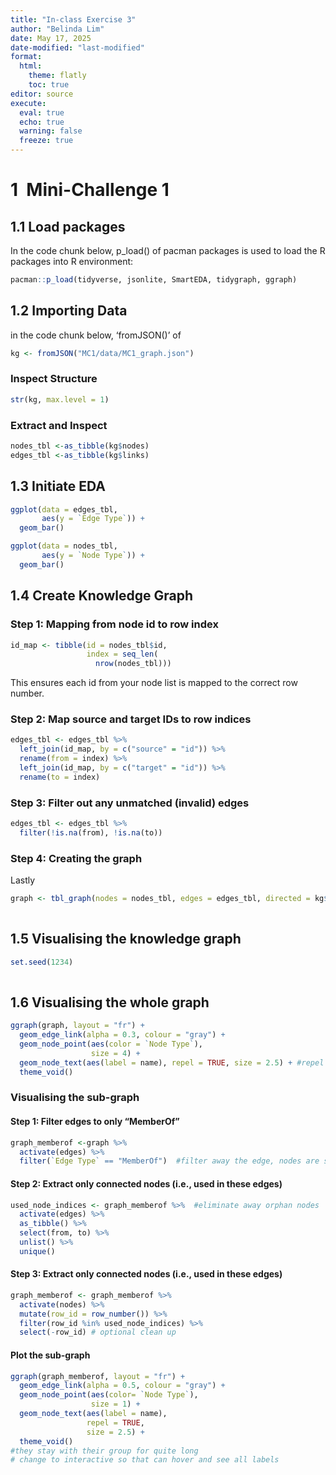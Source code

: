 ```yaml
---
title: "In-class Exercise 3"
author: "Belinda Lim"
date: May 17, 2025
date-modified: "last-modified"
format:
  html:
    theme: flatly
    toc: true
editor: source
execute:
  eval: true
  echo: true
  warning: false
  freeze: true
---
```


# **1  Mini-Challenge 1**

## **1.1 Load packages**

In the code chunk below, p_load() of pacman packages is used to load the R packages into R environment: 
```r
pacman::p_load(tidyverse, jsonlite, SmartEDA, tidygraph, ggraph)
```

## **1.2 Importing Data**

in the code chunk below, 'fromJSON()' of 

```r
kg <- fromJSON("MC1/data/MC1_graph.json")
```

### Inspect Structure
```r
str(kg, max.level = 1)
```
### Extract and Inspect

```r
nodes_tbl <-as_tibble(kg$nodes)
edges_tbl <-as_tibble(kg$links)
```

## **1.3 Initiate EDA**

```r
ggplot(data = edges_tbl,
       aes(y = `Edge Type`)) +
  geom_bar()
```

```r
ggplot(data = nodes_tbl,
       aes(y = `Node Type`)) +
  geom_bar()
```
## **1.4 Create Knowledge Graph**

### Step 1: Mapping from node id to row index

```r
id_map <- tibble(id = nodes_tbl$id,
                 index = seq_len(
                   nrow(nodes_tbl)))
```

This ensures each id from your node list is mapped to the correct row number.

### Step 2: Map source and target IDs to row indices

```r
edges_tbl <- edges_tbl %>%
  left_join(id_map, by = c("source" = "id")) %>%
  rename(from = index) %>%
  left_join(id_map, by = c("target" = "id")) %>%
  rename(to = index)
```

### Step 3: Filter out any unmatched (invalid) edges
```r
edges_tbl <- edges_tbl %>%
  filter(!is.na(from), !is.na(to))
```

### Step 4: Creating the graph

Lastly 
```r
graph <- tbl_graph(nodes = nodes_tbl, edges = edges_tbl, directed = kg$directed)
                  
```

## **1.5 Visualising the knowledge graph**
```r
set.seed(1234)
                  
```

## **1.6 Visualising the whole graph**
```r
ggraph(graph, layout = "fr") +
  geom_edge_link(alpha = 0.3, colour = "gray") + 
  geom_node_point(aes(color = `Node Type`),
                  size = 4) +
  geom_node_text(aes(label = name), repel = TRUE, size = 2.5) + #repel will force word apart
  theme_void()
```
### Visualising the sub-graph

#### Step 1: Filter edges to only "MemberOf"

```r
graph_memberof <-graph %>%
  activate(edges) %>%
  filter(`Edge Type` == "MemberOf")  #filter away the edge, nodes are still there (orphan)
```

#### Step 2: Extract only connected nodes (i.e., used in these edges)

```r
used_node_indices <- graph_memberof %>%  #eliminate away orphan nodes
  activate(edges) %>%
  as_tibble() %>%
  select(from, to) %>%
  unlist() %>%
  unique()
```

#### Step 3: Extract only connected nodes (i.e., used in these edges)

```r
graph_memberof <- graph_memberof %>%
  activate(nodes) %>%
  mutate(row_id = row_number()) %>%
  filter(row_id %in% used_node_indices) %>%
  select(-row_id) # optional clean up
```

#### Plot the sub-graph

```r
ggraph(graph_memberof, layout = "fr") +
  geom_edge_link(alpha = 0.5, colour = "gray") + 
  geom_node_point(aes(color= `Node Type`),
                  size = 1) + 
  geom_node_text(aes(label = name),
                 repel = TRUE,
                 size = 2.5) + 
  theme_void()
#they stay with their group for quite long
# change to interactive so that can hover and see all labels
```




```r


```
